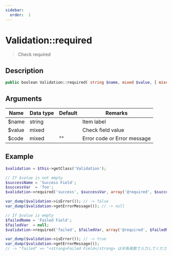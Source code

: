 ```yaml
---
sidebar:
  order:  1
---
```


# Validation::required

> Check required

## Description

```php
public boolean Validation::required( string $name, mixed $value, [ mixed $code = '' ] )
```

## Arguments

| Name   | Data type | Default | Remarks                     |
| ------ | --------- | ------- | --------------------------- |
| $name  | string    |         | Item label                  |
| $value | mixed     |         | Check field value           |
| $code  | mixed     | ""      | Error code or Error message |

## Example

```php title="Controller"
$validation = $this->getClass('Validation');

// If $value is not empty
$successName = 'Success Field';
$successVar  = 'foo';
$validation->required('success', $successVar, array('@required', $successName));

var_dump($validation->isError()); // -> false
var_dump($validation->getErrorMessage()); // -> null

// If $value is empty
$failedName = 'Failed Field';
$failedVar  = null;
$validation->required('failed', $failedVar, array('@required', $failedName));

var_dump($validation->isError()); // -> true
var_dump($validation->getErrorMessage());
// -> "failed" => "<strong>Failed Field</strong> は半角英数で入力してください"
```
